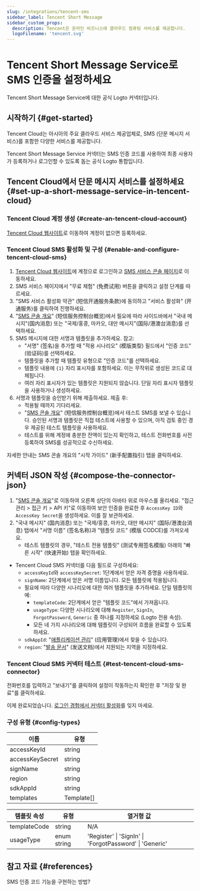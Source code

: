```yaml
---
slug: /integrations/tencent-sms
sidebar_label: Tencent Short Message
sidebar_custom_props:
  description: Tencent은 온라인 비즈니스에 클라우드 컴퓨팅 서비스를 제공합니다.
  logoFilename: 'tencent.svg'
---
```



# Tencent Short Message Service로 SMS 인증을 설정하세요

Tencent Short Message Service에 대한 공식 Logto 커넥터입니다.

<GuideTip />

## 시작하기 \{#get-started}

Tencent Cloud는 아시아의 주요 클라우드 서비스 제공업체로, SMS (단문 메시지 서비스)를 포함한 다양한 서비스를 제공합니다.

Tencent Short Message Service 커넥터는 SMS 인증 코드를 사용하여 최종 사용자가 등록하거나 로그인할 수 있도록 돕는 공식 Logto 통합입니다.

## Tencent Cloud에서 단문 메시지 서비스를 설정하세요 \{#set-up-a-short-message-service-in-tencent-cloud}

### Tencent Cloud 계정 생성 \{#create-an-tencent-cloud-account}

[Tencent Cloud 웹사이트](https://cloud.tencent.com/)로 이동하여 계정이 없으면 등록하세요.

### Tencent Cloud SMS 활성화 및 구성 \{#enable-and-configure-tencent-cloud-sms}

1. [Tencent Cloud 웹사이트](https://cloud.tencent.com/)에 계정으로 로그인하고 [SMS 서비스 콘솔 페이지](https://cloud.tencent.com/product/sms)로 이동하세요.
2. SMS 서비스 페이지에서 "무료 체험" (免费试用) 버튼을 클릭하고 설정 단계를 따르세요.
3. "SMS 서비스 활성화 약관" (短信开通服务条款)에 동의하고 "서비스 활성화" (开通服务)를 클릭하여 진행하세요.
4. "[SMS 콘솔 개요](https://console.cloud.tencent.com/smsv2)" (短信服务控制台概览)에서 필요에 따라 사이드바에서 "국내 메시지"(国内消息) 또는 "국제/홍콩, 마카오, 대만 메시지"(国际/港澳台消息)를 선택하세요.
5. SMS 메시지에 대한 서명과 템플릿을 추가하세요. 참고:
   - "서명" (签名)을 추가할 때 "적용 시나리오" (模版类型) 필드에서 "인증 코드" (验证码)를 선택하세요.
   - 템플릿을 추가할 때 템플릿 유형으로 "인증 코드"를 선택하세요.
   - 템플릿 내용에 `{1}` 자리 표시자를 포함하세요. 이는 무작위로 생성된 코드로 대체됩니다.
   - 여러 자리 표시자가 있는 템플릿은 지원되지 않습니다. 단일 자리 표시자 템플릿을 사용하거나 생성하세요.
6. 서명과 템플릿을 승인받기 위해 제출하세요. 제출 후:
   - 적용될 때까지 기다리세요.
   - "[SMS 콘솔 개요](https://console.cloud.tencent.com/smsv2)" (短信服务控制台概览)에서 테스트 SMS를 보낼 수 있습니다. 승인된 서명과 템플릿은 직접 테스트에 사용할 수 있으며, 아직 검토 중인 경우 제공된 테스트 템플릿을 사용하세요.
   - 테스트를 위해 계정에 충분한 잔액이 있는지 확인하고, 테스트 전화번호를 사전 등록하여 SMS를 성공적으로 수신하세요.

자세한 안내는 SMS 콘솔 개요의 "시작 가이드" (新手配置指引) 탭을 클릭하세요.

## 커넥터 JSON 작성 \{#compose-the-connector-json}

1. "[SMS 콘솔 개요](https://console.cloud.tencent.com/smsv2)"로 이동하여 오른쪽 상단의 아바타 위로 마우스를 올리세요. "접근 관리 > 접근 키 > API 키"로 이동하여 보안 인증을 완료한 후 `AccessKey ID`와 `AccessKey Secret`을 생성하세요. 이를 잘 보관하세요.
2. "국내 메시지" (国内消息) 또는 "국제/홍콩, 마카오, 대만 메시지" (国际/港澳台消息) 탭에서 "서명 이름" (签名名称)과 "템플릿 코드" (模版 CODCE)를 가져오세요.
   - 테스트 템플릿의 경우, "테스트 전용 템플릿" (测试专用签名模版) 아래의 "빠른 시작" (快速开始) 탭을 확인하세요.

- Tencent Cloud SMS 커넥터를 다음 필드로 구성하세요:
  - `accessKeyId`와 `accessKeySecret`: 1단계에서 얻은 자격 증명을 사용하세요.
  - `signName`: 2단계에서 얻은 서명 이름입니다. 모든 템플릿에 적용됩니다.
  - 필요에 따라 다양한 시나리오에 대한 여러 템플릿을 추가하세요. 단일 템플릿의 예:
    - `templateCode`: 2단계에서 얻은 "템플릿 코드"에서 가져옵니다.
    - `usageType`: 다양한 시나리오에 대해 `Register`, `SignIn`, `ForgotPassword`, `Generic` 중 하나를 지정하세요 (Logto 전용 속성).
    - 모든 네 가지 시나리오에 대해 템플릿이 구성되어 흐름을 완료할 수 있도록 하세요.
  - `sdkAppId`: "[애플리케이션 관리](https://console.cloud.tencent.com/smsv2/app-manage)" (应用管理)에서 찾을 수 있습니다.
  - `region`: "[발송 문서](https://cloud.tencent.com/document/api/382/52071#.E5.9C.B0.E5.9F.9F.E5.88.97.E8.A1.A8)" (发送文档)에서 지원되는 지역을 지정하세요.

### Tencent Cloud SMS 커넥터 테스트 \{#test-tencent-cloud-sms-connector}

전화번호를 입력하고 "보내기"를 클릭하여 설정이 작동하는지 확인한 후 "저장 및 완료"를 클릭하세요.

이제 완료되었습니다. [로그인 경험에서 커넥터 활성화](/connectors/sms-connectors#enable-phone-number-sign-up-or-sign-in)를 잊지 마세요.

### 구성 유형 \{#config-types}

| 이름            | 유형       |
| --------------- | ---------- |
| accessKeyId     | string     |
| accessKeySecret | string     |
| signName        | string     |
| region          | string     |
| sdkAppId        | string     |
| templates       | Template[] |

| 템플릿 속성  | 유형        | 열거형 값                                               |
| ------------ | ----------- | ------------------------------------------------------- |
| templateCode | string      | N/A                                                     |
| usageType    | enum string | 'Register' \| 'SignIn' \| 'ForgotPassword' \| 'Generic' |

## 참고 자료 \{#references}

<Url href="https://cloud.tencent.com/document/product/382/43070">
  SMS 인증 코드 기능을 구현하는 방법?
</Url>
